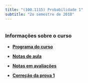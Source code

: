```yaml
---
title: "(100.1115) Probabilidade 1"
subtitle: "2o semestre de 2018"
---
```


```r

```

### Informações sobre o curso

- [**Programa do curso**](./syllabus/){target="_blank"}

- [**Notas de aula**](https://www.overleaf.com/read/fjdsbxwydcnf)

- [**Notas em avaliações**](./grades/){target="_blank"}

- [**Correção da prova 1**](./prova_1/){target="_blank"}
